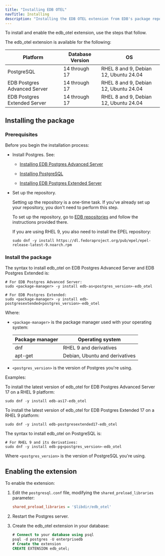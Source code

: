 ```yaml
---
title: "Installing EDB OTEL"
navTitle: Installing
description: "Installing the EDB OTEL extension from EDB's package repository and configure Postgres to load it"
---
```


To install and enable the edb_otel extension, use the steps that follow.

The edb_otel extension is available for the following:

| Platform | Database Version | OS |
|---|---|---|
| PostgreSQL | 14 through 17 | RHEL 8 and 9, Debian 12, Ubuntu 24.04 |
| EDB Postgres Advanced Server | 14 through 17 | RHEL 8 and 9, Debian 12, Ubuntu 24.04 |
| EDB Postgres Extended Server | 14 through 17 | RHEL 8 and 9, Debian 12, Ubuntu 24.04 |

## Installing the package

### Prerequisites

Before you begin the installation process:

- Install Postgres. See:
  - [Installing EDB Postgres Advanced Server](/epas/latest/installing/)

  - [Installing PostgreSQL](https://www.postgresql.org/download/) 

  - [Installing EDB Postgres Extended Server](/pge/latest/installing/)

- Set up the repository.

  Setting up the repository is a one-time task. If you've already set up your repository, you don't need to perform this step.

  To set up the repository, go to [EDB repositories](https://www.enterprisedb.com/repos-downloads) and follow the instructions provided there.

  If you are using RHEL 9, you also need to install the EPEL repository:
  ```shell
  sudo dnf -y install https://dl.fedoraproject.org/pub/epel/epel-release-latest-9.noarch.rpm
  ```


### Install the package

The syntax to install edb_otel on EDB Postgres Advanced Server and EDB Postgres Extended is:

```shell
# For EDB Postgres Advanced Server:
sudo <package-manager> -y install edb-as<postgres_version>-edb_otel

# For EDB Postgres Extended:
sudo <package-manager> -y install edb-postgresextended<postgres_version>-edb_otel
```

Where:

- `<package-manager>` is the package manager used with your operating system:

  | Package manager |             Operating system     |
  | --------------- | -------------------------------- |
  | dnf             | RHEL 9 and derivatives           |
  | apt-get         | Debian, Ubuntu and derivatives   |


- `<postgres_version>` is the version of Postgres you're using. 

Examples:

To install the latest version of edb_otel for EDB Postgres Advanced Server 17 on a RHEL 9 platform:

```shell
sudo dnf -y install edb-as17-edb_otel
```

To install the latest version of edb_otel for EDB Postgres Extended 17 on a RHEL 9 platform:

```shell
sudo dnf -y install edb-postgresextended17-edb_otel
```

The syntax to install edb_otel on PostgreSQL is:

```shell
# For RHEL 9 and its derivatives:
sudo dnf -y install edb-pg<postgres_version>-edb_otel
```

Where `<postgres_version>` is the version of PostgreSQL you're using.


## Enabling the extension

To enable the extension:

1. Edit the `postgresql.conf` file, modifying the `shared_preload_libraries` parameter:

    ```ini
    shared_preload_libraries = '$libdir/edb_otel'
    ```

1. Restart the Postgres server.

1. Create the edb_otel extension in your database: 

   ```sql
   # Connect to your database using psql
   psql -d postgres -U enterprisedb
   # Create the extension
   CREATE EXTENSION edb_otel;
   ```
